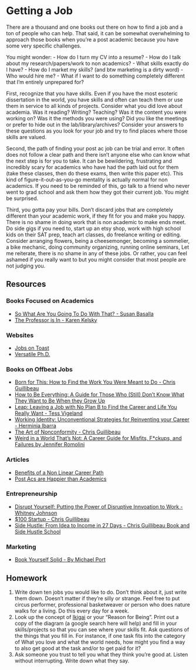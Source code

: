 # Getting a Job

There are a thousand and one books out there on how to find a job and a ton of people who can help. That said, it can be somewhat overwhelming to approach those books when you’re a post academic because you have some very specific challenges. 

You might wonder:
- How do I turn my CV into a resume? 
- How do I talk about my research/papers/work to non academics?
- What skills exactly do I have? 
- How do I market my skills? (and btw marketing is a dirty word) 
- Who would hire me? 
- What if I want to do something completely different that I'm entirely unprepared for? 

First, recognize that you have skills. Even if you have the most esoteric dissertation in the world, you have skills and often can teach them or use them in service to all kinds of projects. Consider what you did love about academia. Was it reading? Writing? Teaching? Was it the content you were working on? Was it the methods you were using? Did you like the meetings or prefer to hide out in the lab/library/archives? Consider your answers to these questions as you look for your job and try to find places where those skills are valued.  

Second, the path of finding your post ac job can be trial and error. It often does not follow a clear path and there isn’t anyone else who can know what the next step is for you to take. It can be bewildering, frustrating and incredibly scary for academics who have had the path laid out for them (take these classes, then do these exams, then write this paper etc). This kind of figure-it-out-as-you-go mentality is actually normal for non academics. If you need to be reminded of this, go talk to a friend who never went to grad school and ask them how they got their current job. You might be surprised. 

Third, you gotta pay your bills. Don’t discard jobs that are completely different than your academic work, if they fit for you and make you happy. There is no shame in doing work that is non academic to make ends meet. Do side gigs if you need to, start up an etsy shop, work with high school kids on their SAT prep, teach art classes, do freelance writing or editing. Consider arranging flowers, being a cheesemonger, becoming a sommelier, a bike mechanic, doing community organizing, running online seminars, Let me reiterate, there is no shame in any of these jobs. Or rather, you can feel ashamed if you really want to but you might consider that most people are not judging you. 

## Resources

### Books Focused on Academics 
- [So What Are You Going To Do With That? - Susan Basalla](https://www.amazon.com/What-Are-You-Going-That/dp/0374526214)
- [The Professor is In - Karen Kelsky](http://theprofessorisin.com/buy-the-book/)

### Websites
- [Jobs on Toast](http://jobsontoast.com/)
- [Versatile Ph.D.](https://versatilephd.com/)

### Books on Offbeat Jobs 
- [Born for This: How to Find the Work You Were Meant to Do - Chris Guillibeau](https://bornforthisbook.com/)
- [How to Be Everything: A Guide for Those Who (Still) Don't Know What They Want to Be When they Grow Up](https://www.harpercollins.com/9780062566652/how-to-be-everything/)
- [Leap: Leaving a Job with No Plan B to Find the Career and Life You Really Want - Tess Vigeland](https://www.tessvigeland.com/)
- [Working Identity: Unconventional Strategies for Reinventing your Career - Herminia Ibarra](https://herminiaibarra.com/books/)
- [The Art of Nonconformity - Chris Guillibeau](https://chrisguillebeau.com) 
- [Weird in a World That's Not: A Career Guide for Misfits, F*ckups, and Failures by Jennifer Romolini](https://www.harpercollins.com/9780062472724/weird-in-a-world-thats-not/)

### Articles
- [Benefits of a Non Linear Career Path](https://medium.com/design-leadership/benefits-of-a-non-linear-design-career-path-d0add49a90c8)
- [Post Acs are Happier than Academics](https://www.insidehighered.com/news/2017/12/18/study-humanities-and-social-science-phds-working-outside-academe-are-happier-their?utm_source=Inside+Higher+Ed)

### Entrepreneurship
- [Disrupt Yourself: Putting the Power of Disruptive Innvoation to Work - Whitney Johnson](https://www.amazon.com/Disrupt-Yourself-Putting-Disruptive-Innovation-ebook/dp/B00VQOA26Q)
- [$100 Startup - Chris Guillibeau](https://www.amazon.com/dp/B0067TGSOK/ref=dp-kindle-redirect?_encoding=UTF8&btkr=1)
- [Side Hustle: From Idea to Income in 27 Days - Chris Guillibeau  Book and Side Hustle School](https://sidehustleschool.com/) 

### Marketing 
- [Book Yourself Solid - By Michael Port](https://www.amazon.com/Book-Yourself-Solid-Reliable-Marketing/dp/0470643471)


## Homework 
1. Write down ten jobs you would like to do. Don’t think about it, just write them down. Doesn’t matter if they’re silly or strange. Feel free to put circus performer, professional basketweaver or person who does nature walks for a living. Do this every day for a week. 
2. Look up the concept of [Ikigai](https://en.wikipedia.org/wiki/Ikigai) or your "Reason for Being". Print out a copy of the diagram (a google search here will help) and fill in your skills/projects so that you can see where your skills fit. Ask questions of the things that you fill in. For instance, if one task fits into the category of What you love and what the world needs, how might you find a way to also get good at the task and/or to get paid for it?  
3. Ask someone you trust to tell you what they think you’re good at. Listen without interrupting. Write down what they say. 

